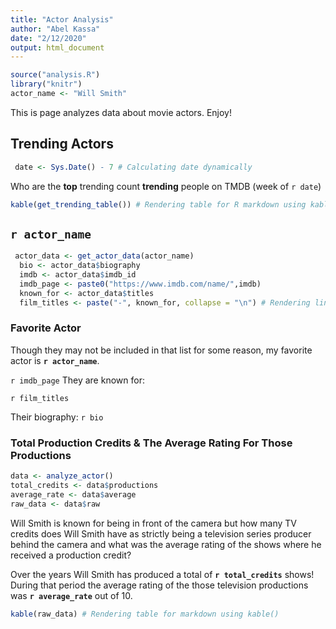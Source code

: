 ```yaml
---
title: "Actor Analysis"
author: "Abel Kassa"
date: "2/12/2020"
output: html_document
---
```


```r
source("analysis.R")
library("knitr")
actor_name <- "Will Smith"
```

This is page analyzes data about movie actors. Enjoy!

## Trending Actors
```r
 date <- Sys.Date() - 7 # Calculating date dynamically
```
Who are the **top** trending count **trending** people on TMDB (week of `r date`)

```r
kable(get_trending_table()) # Rendering table for R markdown using kable()
```

## `r actor_name`

```r
 actor_data <- get_actor_data(actor_name)
  bio <- actor_data$biography
  imdb <- actor_data$imdb_id
  imdb_page <- paste0("https://www.imdb.com/name/",imdb)
  known_for <- actor_data$titles
  film_titles <- paste("-", known_for, collapse = "\n") # Rendering link for R markdown

```
### Favorite Actor
Though they may not be included in that list for some reason, my favorite actor is **`r actor_name`**.

`r imdb_page` They are known for: 

`r film_titles`


Their biography:
`r bio`

### Total Production Credits & The Average Rating For Those Productions

``` r

data <- analyze_actor()
total_credits <- data$productions
average_rate <- data$average
raw_data <- data$raw

```
Will Smith is known for being in front of the camera but how many TV credits does 
Will Smith have as strictly being a television series producer behind the camera and what was the average
rating of the shows where he received a production credit?

Over the years Will Smith has produced a total of **`r total_credits`** shows! During that period the average rating of the those television productions was **`r average_rate`** out of 10.

```r

kable(raw_data) # Rendering table for markdown using kable() 

```

